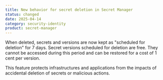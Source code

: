 ```yaml
---
title: New behavior for secret deletion in Secret Manager
status: changed
date: 2025-04-14
category: security-identity
product: secret-manager
---
```


When deleted, secrets and versions are now kept as "scheduled for deletion" for 7 days. Secret versions scheduled for deletion are free. They cannot be accessed during this period and can be restored for a cost of 1 cent per version.
  
This feature protects infrastructures and applications from the impacts of accidental deletion of secrets or malicious actions.


